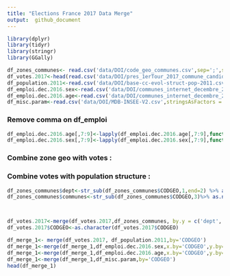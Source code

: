 ```yaml
---
title: "Elections France 2017 Data Merge"
output:  github_document
---
```

```r
library(dplyr)
library(tidyr)
library(stringr)
library(GGally)
```


```r
df_zones_communes<- read.csv('data/DOI/code_geo_communes.csv',sep=';',stringsAsFactors = 1)
df_votes.2017<-head(read.csv('data/DOI/pres_1erTour_2017_commune_candidat.csv',stringsAsFactors = F),1000)
df_population.2011<-read.csv('data/DOI/base-cc-evol-struct-pop-2011.csv',stringsAsFactors = F)
df_emploi.dec.2016.sex<-read.csv('data/DOI/communes_internet_decembre_2016_gorf18oa_per_sex.csv',stringsAsFactors = F)
df_emploi.dec.2016.age<-read.csv('data/DOI/communes_internet_decembre_2016_gorf18oa_per_age.csv',stringsAsFactors = F)
df_misc.param<-read.csv('data/DOI/MDB-INSEE-V2.csv',stringsAsFactors = F)
```

### Remove comma on df_emploi

```r
df_emploi.dec.2016.age[,7:9]<-lapply(df_emploi.dec.2016.age[,7:9],function(x){as.numeric(gsub(",", "", x))})
df_emploi.dec.2016.sex[,7:9]<-lapply(df_emploi.dec.2016.sex[,7:9],function(x){as.numeric(gsub(",", "", x))})

```
### Combine zone geo with votes :
### Combine votes with population structure :
```r
df_zones_communes$dept<-str_sub(df_zones_communes$CODGEO,1,end=2) %>% as.numeric()
df_zones_communes$communes<-str_sub(df_zones_communes$CODGEO,3)%>% as.numeric()



df_votes.2017<-merge(df_votes.2017,df_zones_communes, by.y = c('dept','communes'),by.x = c('Code.du.département','Code.de.la.commune'),all.x = TRUE)
df_votes.2017$CODGEO<-as.character(df_votes.2017$CODGEO)

```

```r
df_merge_1<- merge(df_votes.2017, df_population.2011,by='CODGEO')
df_merge_1<-merge(df_merge_1,df_emploi.dec.2016.sex,x.by='CODGEO',y.by='Code.Insee.de.la.commune')
df_merge_1<-merge(df_merge_1,df_emploi.dec.2016.age,x.by='CODGEO',y.by='Code.Insee.de.la.commune')
df_merge_1<-merge(df_merge_1,df_misc.param,by='CODGEO')
head(df_merge_1)
```

